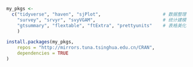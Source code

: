 


```r
my_pkgs <- 
  c("tidyverse", "haven", "sjPlot",                       # 数据整理
    "survey", "srvyr", "svyVGAM",                         # 统计建模
    "gtsummary", "flextable", "ftExtra", "prettyunits"    # 表格美化
    )

install.packages(my_pkgs, 
    repos = "http://mirrors.tuna.tsinghua.edu.cn/CRAN", 
    dependencies = TRUE
)
```



